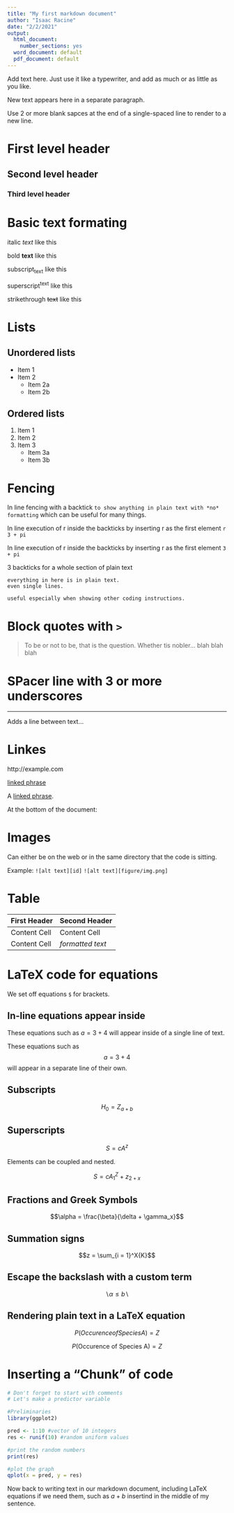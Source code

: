 ---
title: "My first markdown document"
author: "Isaac Racine"
date: "2/2/2021"
output:
  html_document: 
    number_sections: yes
  word_document: default
  pdf_document: default
---

Add text here. Just use it like a typewriter, and add as much or as little as you like.

New text appears here in a separate paragraph.

Use 2 or more blank sapces at the end of a single-spaced line to render to a new line.

# First level header

## Second level header

### Third level header

# Basic text formating

italic *text* like this


bold **text** like this

subscript~text~ like this 

superscript^text^ like this

strikethrough ~~text~~ like this

# Lists

## Unordered lists

* Item 1
* Item 2
    + Item 2a
    + Item 2b
    
## Ordered lists

1. Item 1
2. Item 2
3. Item 3
    + Item 3a
    + Item 3b
    
# Fencing

In line fencing with a backtick `to show anything in plain text with *no* formatting` which can be useful for many things.

In line execution of r inside the backticks by inserting r as the first element `r 3 + pi`

In line execution of r inside the backticks by inserting r as the first element `3 + pi`

3 backticks for a whole section of plain text

```
everything in here is in plain text. 
even single lines.

useful especially when showing other coding instructions.
```

# Block quotes with `>`

> To be or not to be, that is the question.
Whether tis nobler... blah blah blah

# SPacer line with 3 or more underscores

___

Adds a line between text...

# Linkes
http://example.com

[linked phrase](http://example.com) 

A [linked phrase][id]. 

At the bottom of the document:

[id]: http://example.com/ "Title"

# Images

Can either be on the web or in the same directory that the code is sitting.

Example:
`![alt text][id]`
`![alt text][figure/img.png]`

# Table

First Header  | Second Header
------------- | -------------
Content Cell  | Content Cell
Content Cell  | *formatted text*

# LaTeX code for equations

We set off equations `$` for brackets.

## In-line equations appear inside

These equations such as $a = 3 + 4$ will appear inside of a single line of text.

These equations such as $$a = 3 + 4$$ will appear in a separate line of their own.

## Subscripts

$$H_0 =  Z_{a + b}$$

## Superscripts

$$S = cA^z$$

Elements can be coupled and nested.

$$S = cA^Z_1 + z_{2 + x}$$

## Fractions and Greek Symbols

$$\alpha = \frac{\beta}{\delta + \gamma_x}$$

## Summation signs

$$z = \sum_{i = 1}^X{K}$$

## Escape the backslash with a custom term

$$\backslash \alpha \le b \backslash$$

## Rendering plain text in a LaTeX equation

$$P(Occurence of Species A) = Z$$

$$P(\mbox{Occurence of Species A}) = Z$$

# Inserting a "Chunk" of code
```{r}
# Don't forget to start with comments
# Let's make a predictor variable

#Preliminaries
library(ggplot2)

pred <- 1:10 #vector of 10 integers
res <- runif(10) #random uniform values

#print the random numbers
print(res)

#plot the graph
qplot(x = pred, y = res)

```

Now back to writing text in our markdown document, including LaTeX equations if we need them, such as $a + b$ insertind in the middle of my sentence.

